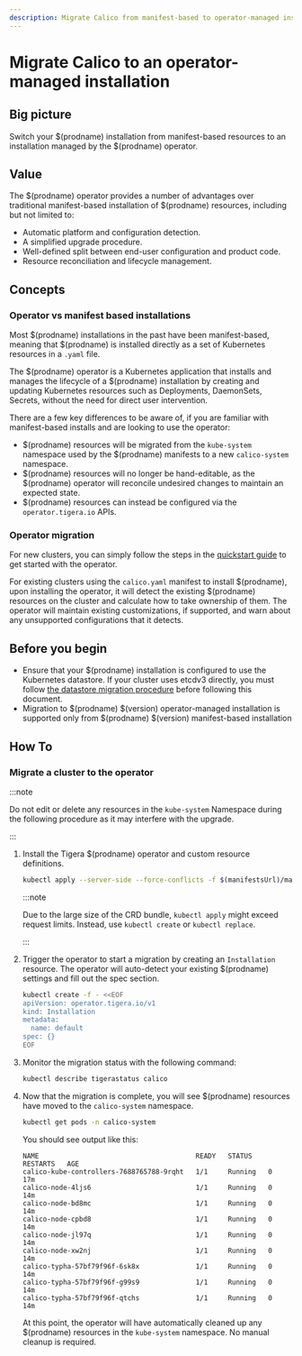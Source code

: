 ```yaml
---
description: Migrate Calico from manifest-based to operator-managed installation
---
```


# Migrate Calico to an operator-managed installation

## Big picture

Switch your $(prodname) installation from manifest-based resources to an installation managed by the $(prodname) operator.

## Value

The $(prodname) operator provides a number of advantages over traditional manifest-based installation of $(prodname) resources, including but not limited to:

- Automatic platform and configuration detection.
- A simplified upgrade procedure.
- Well-defined split between end-user configuration and product code.
- Resource reconciliation and lifecycle management.

## Concepts

### Operator vs manifest based installations

Most $(prodname) installations in the past have been manifest-based, meaning that $(prodname) is installed directly as a set of Kubernetes resources in a `.yaml` file.

The $(prodname) operator is a Kubernetes application that installs and manages the lifecycle of a $(prodname) installation by creating and updating Kubernetes resources
such as Deployments, DaemonSets, Secrets, without the need for direct user intervention.

There are a few key differences to be aware of, if you are familiar with manifest-based installs and are looking to use the operator:

- $(prodname) resources will be migrated from the `kube-system` namespace used by the $(prodname) manifests to a new `calico-system` namespace.
- $(prodname) resources will no longer be hand-editable, as the $(prodname) operator will reconcile undesired changes to maintain an expected state.
- $(prodname) resources can instead be configured via the `operator.tigera.io` APIs.

### Operator migration

For new clusters, you can simply follow the steps in the [quickstart guide](../getting-started/kubernetes/quickstart.mdx) to get started with the operator.

For existing clusters using the `calico.yaml` manifest to install $(prodname), upon installing the operator, it will detect the existing $(prodname) resources on the cluster
and calculate how to take ownership of them. The operator will maintain existing customizations, if supported, and warn about any unsupported configurations that it detects.

## Before you begin

- Ensure that your $(prodname) installation is configured to use the Kubernetes datastore. If your cluster uses etcdv3 directly, you must follow [the datastore migration procedure](datastore-migration.mdx) before following this document.
- Migration to $(prodname) $(version) operator-managed installation is supported only from $(prodname) $(version) manifest-based installation

## How To

### Migrate a cluster to the operator

:::note

Do not edit or delete any resources in the `kube-system` Namespace during the following procedure as it may interfere with the upgrade.

:::

1. Install the Tigera $(prodname) operator and custom resource definitions.

   ```bash
   kubectl apply --server-side --force-conflicts -f $(manifestsUrl)/manifests/tigera-operator.yaml
   ```

   :::note

   Due to the large size of the CRD bundle, `kubectl apply` might exceed request limits. Instead, use `kubectl create` or `kubectl replace`.

   :::

1. Trigger the operator to start a migration by creating an `Installation` resource. The operator will auto-detect your existing $(prodname) settings and fill out the spec section.

   ```bash
   kubectl create -f - <<EOF
   apiVersion: operator.tigera.io/v1
   kind: Installation
   metadata:
     name: default
   spec: {}
   EOF
   ```

1. Monitor the migration status with the following command:

   ```bash
   kubectl describe tigerastatus calico
   ```

1. Now that the migration is complete, you will see $(prodname) resources have moved to the `calico-system` namespace.

   ```bash
   kubectl get pods -n calico-system
   ```

   You should see output like this:

   ```
   NAME                                       READY   STATUS    RESTARTS   AGE
   calico-kube-controllers-7688765788-9rqht   1/1     Running   0          17m
   calico-node-4ljs6                          1/1     Running   0          14m
   calico-node-bd8mc                          1/1     Running   0          14m
   calico-node-cpbd8                          1/1     Running   0          14m
   calico-node-jl97q                          1/1     Running   0          14m
   calico-node-xw2nj                          1/1     Running   0          14m
   calico-typha-57bf79f96f-6sk8x              1/1     Running   0          14m
   calico-typha-57bf79f96f-g99s9              1/1     Running   0          14m
   calico-typha-57bf79f96f-qtchs              1/1     Running   0          14m
   ```

   At this point, the operator will have automatically cleaned up any $(prodname) resources in the `kube-system` namespace. No manual cleanup is required.
